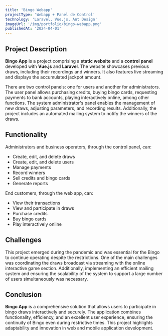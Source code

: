 ```yaml
---
title: 'Bingo Webapp'
projectType: 'Webapp + Panel de Control'
technology: 'Laravel, Vue.js, Ant Design'
imageUrl: '/img/portfolio/bingo-webapp.png'
publishedAt: '2024-04-01'
---
```

## Project Description

**Bingo App** is a project comprising a **static website** and a **control panel** developed with **Vue.js** and **Laravel**. The website showcases previous draws, including their recordings and winners. It also features live streaming and displays the accumulated jackpot amount.

There are two control panels: one for users and another for administrators. The user panel allows purchasing credits, buying bingo cards, requesting payments to bank accounts, playing interactively online, among other functions. The system administrator's panel enables the management of new draws, adjusting parameters, and recording results. Additionally, the project includes an automated mailing system to notify the winners of the draws.

## Functionality

Administrators and business operators, through the control panel, can:

- Create, edit, and delete draws
- Create, edit, and delete users
- Manage payments
- Record winners
- Sell credits and bingo cards
- Generate reports

End customers, through the web app, can:

- View their transactions
- View and participate in draws
- Purchase credits
- Buy bingo cards
- Play interactively online

## Challenges

This project emerged during the pandemic and was essential for the Bingo to continue operating despite the restrictions. One of the main challenges was coordinating the draws broadcast via streaming with the online interactive game section. Additionally, implementing an efficient mailing system and ensuring the scalability of the system to support a large number of users simultaneously was necessary.

## Conclusion

**Bingo App** is a comprehensive solution that allows users to participate in bingo draws interactively and securely. The application combines functionality, efficiency, and an excellent user experience, ensuring the continuity of Bingo even during restrictive times. This project highlights adaptability and innovation in web and mobile application development.

